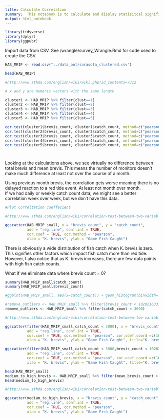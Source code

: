 ```yaml
---
title: Calculate Correlation
summary:  This notebook is to calculate and display statisitcal significance.
output: html_notebook
---
```



```r
library(tidyverse)
library(dplyr)
library(ggpubr)
```

Import data from CSV.  See /wrangle/survey_Wrangle.Rmd for code used to 
create the CSV.

```r
HAB_MRIP <- read.csv("../data_out/sarasota_clustered.csv")
```

```r
head(HAB_MRIP)

#http://www.sthda.com/english/wiki/wiki.php?id_contents=7312

# x and y are numeric vectors with the same length

cluster1 <- HAB_MRIP %>% filter(clust==1)
cluster2 <- HAB_MRIP %>% filter(clust==2)
cluster3 <- HAB_MRIP %>% filter(clust==3)
cluster4 <- HAB_MRIP %>% filter(clust==4)
cluster5 <- HAB_MRIP %>% filter(clust==5)
```


```r
cor.test(cluster1$brevis_count, cluster1$catch_count, method=c("pearson", "kendall", "spearman")) #best
cor.test(cluster2$brevis_count, cluster2$catch_count, method=c("pearson", "kendall", "spearman")) #worse than cluster 1.
cor.test(cluster3$brevis_count, cluster3$catch_count, method=c("pearson", "kendall", "spearman"))#worse than cluster
cor.test(cluster4$brevis_count, cluster4$catch_count, method=c("pearson", "kendall", "spearman")) #positive correlation
cor.test(cluster5$brevis_count, cluster5$catch_count, method=c("pearson", "kendall", "spearman")) #worse than cluster 1




```

Looking at the calculations above, we see virtually no difference between total 
brevis and mean brevis.  This means the number of monitors doesn't make 
much difference at least not over the course of a month.  

Using previous month brevis, the correlation gets worse meaning there is no
delayed reaction to a red tide event.  At least not month over month.  
If we had daily or weekly catch count data, we might see a better correlation 
week over week, but we don't have this data.  


```r
#Plot Correltation coeffecient

#http://www.sthda.com/english/wiki/correlation-test-between-two-variables-in-r

ggscatter(HAB_MRIP_small, x = "brevis_count", y = "catch_count", 
          add = "reg.line", conf.int = TRUE, 
          cor.coef = TRUE, cor.method = "pearson",
          xlab = "K. brevis", ylab = "Game Fish Caught")

```
There is obviously a wide distribution of fish catch when K. brevis is zero.
This signifies other factors which impact fish catch more than red tide.  
However, I also notice that as K. brevis increases, there are few data points 
with high fish catch counts.  

What if we eliminate data where brevis count = 0? 

```r

summary(HAB_MRIP_small$catch_count)
summary(HAB_MRIP_small$brevis_count)

#ggplot(HAB_MRIP_small, aes(x=catch_count)) + geom_histogram(binwidth=.5)

#remove_outliers <- HAB_MRIP_small %>% filter(brevis_count < 102821633, catch_count < 3000)
remove_outliers <- HAB_MRIP_small %>% filter(catch_count < 3000)

#http://www.sthda.com/english/wiki/correlation-test-between-two-variables-in-r

ggscatter(filter(HAB_MRIP_small,catch_count < 3000), x = "brevis_count", y = "catch_count", 
          add = "reg.line", conf.int = TRUE, 
          cor.coef = TRUE, cor.method = "pearson", cor.coef.coord =c(102821633,2000),
          xlab = "K. brevis", ylab = "Game Fish Caught", title="K. brevis vs catch count")

ggscatter(filter(HAB_MRIP_small,catch_count < 3000,brevis_count < 102821633), x = "brevis_count", y = "catch_count", 
          add = "reg.line", conf.int = TRUE, 
          cor.coef = TRUE, cor.method = "pearson", cor.coef.coord =c(10282163,2000),
          xlab = "K. brevis", ylab = "Game Fish Caught", title="K. brevis vs catch count")

```

```r
head(HAB_MRIP_small)
medium_to_high_brevis <- HAB_MRIP_small %>% filter(mean_brevis_count > 100000)
head(medium_to_high_brevis)

#http://www.sthda.com/english/wiki/correlation-test-between-two-variables-in-r

ggscatter(medium_to_high_brevis, x = "brevis_count", y = "catch_count", 
          add = "reg.line", conf.int = TRUE, 
          cor.coef = TRUE, cor.method = "pearson",
          xlab = "K. brevis", ylab = "Game Fish Caught")

```

